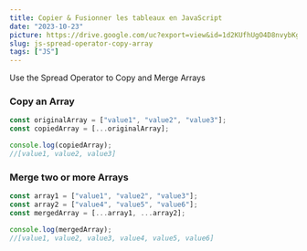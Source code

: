 ```yaml
---
title: Copier & Fusionner les tableaux en JavaScript
date: "2023-10-23"
picture: https://drive.google.com/uc?export=view&id=1d2KUfhUgO4D8nvybKg-ESZCkOeOuwoPC
slug: js-spread-operator-copy-array
tags: ["JS"]
---
```


Use the Spread Operator to Copy and Merge Arrays

### Copy an Array

```javascript
const originalArray = ["value1", "value2", "value3"];
const copiedArray = [...originalArray];

console.log(copiedArray);
//[value1, value2, value3]
```

### Merge two or more Arrays

```javascript
const array1 = ["value1", "value2", "value3"];
const array2 = ["value4", "value5", "value6"];
const mergedArray = [...array1, ...array2];

console.log(mergedArray);
//[value1, value2, value3, value4, value5, value6]
```
